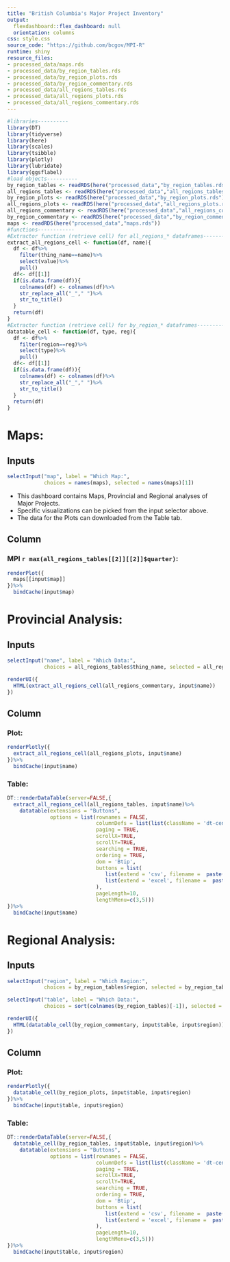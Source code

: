 ```yaml
---
title: "British Columbia's Major Project Inventory"
output:
  flexdashboard::flex_dashboard: null
  orientation: columns
css: style.css
source_code: "https://github.com/bcgov/MPI-R"
runtime: shiny
resource_files:
- processed_data/maps.rds
- processed_data/by_region_tables.rds
- processed_data/by_region_plots.rds
- processed_data/by_region_commentary.rds
- processed_data/all_regions_tables.rds
- processed_data/all_regions_plots.rds
- processed_data/all_regions_commentary.rds
---
```

  
```r
#libraries----------
library(DT)
library(tidyverse)
library(here)
library(scales)
library(tsibble)
library(plotly)
library(lubridate)
library(ggsflabel)
#load objects----------
by_region_tables <- readRDS(here("processed_data","by_region_tables.rds"))
all_regions_tables <- readRDS(here("processed_data","all_regions_tables.rds"))
by_region_plots <- readRDS(here("processed_data","by_region_plots.rds"))
all_regions_plots <- readRDS(here("processed_data","all_regions_plots.rds"))
all_regions_commentary <- readRDS(here("processed_data","all_regions_commentary.rds"))
by_region_commentary <- readRDS(here("processed_data","by_region_commentary.rds"))
maps <- readRDS(here("processed_data","maps.rds"))
#functions------------
#Extractor function (retrieve cell) for all_regions_* dataframes---------- 
extract_all_regions_cell <- function(df, name){
  df <- df%>%
    filter(thing_name==name)%>%
    select(value)%>%
    pull()
  df<- df[[1]] 
  if(is.data.frame(df)){
    colnames(df) <- colnames(df)%>%
    str_replace_all("_"," ")%>%
    str_to_title()
  }
  return(df)
}
#Extractor function (retrieve cell) for by_region_* dataframes------------- 
datatable_cell <- function(df, type, reg){
  df <- df%>%
    filter(region==reg)%>%
    select(type)%>%
    pull()
  df<- df[[1]]
  if(is.data.frame(df)){
    colnames(df) <- colnames(df)%>%
    str_replace_all("_"," ")%>%
    str_to_title()
  }
  return(df)
}
```

Maps:
=====================================  
 
 Inputs {.sidebar}
-------------------------------------

```r
selectInput("map", label = "Which Map:",
            choices = names(maps), selected = names(maps)[1])
```

* This dashboard contains Maps, Provincial and Regional analyses of Major Projects.
* Specific visualizations can be picked from the input selector above.
* The data for the Plots can downloaded from the Table tab. 

Column 
-----------------------------------------------------------------------
  
### MPI `r max(all_regions_tables[[2]][[2]]$quarter)`:
  
```r
renderPlot({
  maps[[input$map]]
})%>%
  bindCache(input$map)
```

Provincial Analysis:
=====================================  
 
 Inputs {.sidebar}
-------------------------------------

```r
selectInput("name", label = "Which Data:",
            choices = all_regions_tables$thing_name, selected = all_regions_tables$thing_name[1])

renderUI({
  HTML(extract_all_regions_cell(all_regions_commentary, input$name))
})
```

Column {.tabset}
-----------------------------------------------------------------------

### Plot:

```r
renderPlotly({
  extract_all_regions_cell(all_regions_plots, input$name)
})%>%
  bindCache(input$name)
```

### Table:
  
```r
DT::renderDataTable(server=FALSE,{
  extract_all_regions_cell(all_regions_tables, input$name)%>%
    datatable(extensions = "Buttons", 
              options = list(rownames = FALSE, 
                             columnDefs = list(list(className = 'dt-center', targets = "_all")),
                             paging = TRUE,
                             scrollX=TRUE,
                             scrollY=TRUE,
                             searching = TRUE,
                             ordering = TRUE,
                             dom = 'Btip',
                             buttons = list(
                                list(extend = 'csv', filename =  paste("MPI-BC", input$name, sep = "-")),
                                list(extend = 'excel', filename =  paste("MPI-BC", input$name, sep = "-"))
                             ),
                             pageLength=10, 
                             lengthMenu=c(3,5)))
})%>%
  bindCache(input$name)
```

Regional Analysis: 
=====================================     

Inputs {.sidebar}
-------------------------------------

```r
selectInput("region", label = "Which Region:",
            choices = by_region_tables$region, selected = by_region_tables$region[1])

selectInput("table", label = "Which Data:",
            choices = sort(colnames(by_region_tables)[-1]), selected = sort(colnames(by_region_tables)[-1])[1])
```

```r
renderUI({
  HTML(datatable_cell(by_region_commentary, input$table, input$region))
})
```

Column {.tabset}
-----------------------------------------------------------------------

### Plot:

```r
renderPlotly({
  datatable_cell(by_region_plots, input$table, input$region)
})%>%
  bindCache(input$table, input$region)
```

### Table:
  
```r
DT::renderDataTable(server=FALSE,{
  datatable_cell(by_region_tables, input$table, input$region)%>%
    datatable(extensions = "Buttons", 
              options = list(rownames = FALSE, 
                             columnDefs = list(list(className = 'dt-center', targets = "_all")),
                             paging = TRUE,
                             scrollX=TRUE,
                             scrollY=TRUE,
                             searching = TRUE,
                             ordering = TRUE,
                             dom = 'Btip',
                             buttons = list(
                                list(extend = 'csv', filename =  paste("MPI", input$region, input$table, sep = "-")),
                                list(extend = 'excel', filename =  paste("MPI", input$region, input$table, sep = "-"))
                             ),
                             pageLength=10, 
                             lengthMenu=c(3,5)))
})%>%
  bindCache(input$table, input$region)
```
